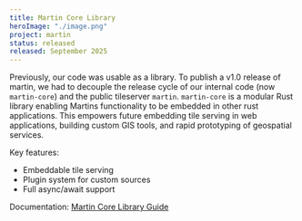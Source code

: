 ```yaml
---
title: Martin Core Library
heroImage: "./image.png"
project: martin
status: released
released: September 2025
---
```


Previously, our code was usable as a library.
To publish a v1.0 release of martin, we had to decouple the release cycle of our internal code (now `martin-core`) and the public tileserver `martin`.
`martin-core` is a modular Rust library enabling Martins functionality to be embedded in other rust applications.
This empowers future embedding tile serving in web applications, building custom GIS tools, and rapid prototyping of geospatial services.

Key features:

- Embeddable tile serving
- Plugin system for custom sources
- Full async/await support

Documentation: [Martin Core Library Guide](https://docs.rs/martin-core)
